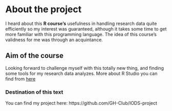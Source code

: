 
# About the project

I heard about this __R course's__ usefulness in handling research data quite efficiently so my interest was guaranteed, although it takes some time to get more familiar with this programming language. The idea of this course's validness for me was through an acquintance.

## Aim of the course

Looking forward to challenge myself with this totally new thing, and finding some tools for my research data analyzes. More about R Studio you can find from [here](http://www.rstudio.com)

### Destination of this text
You can find my project here: https://github.com/GH-Club/IODS-project